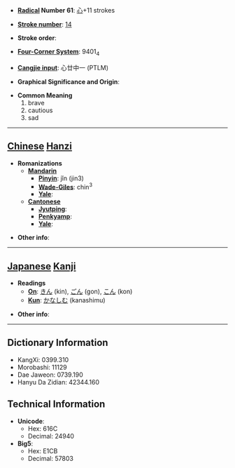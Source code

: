 * '''[[Wiktionary:Chinese radical index| Radical]] Number 61''': [[Wiktionary:Chinese radical index 心|心]]+11 strokes

* '''[[Wiktionary:Chinese total strokes index|Stroke number]]''': [[Wiktionary:Chinese total strokes index 14|14]]

* '''Stroke order''': 

* '''[[Wiktionary:Chinese four corner index|Four-Corner System]]''': 9401<sub>4</sub>

* '''[[Wiktionary:Chinese Cangjie index|Cangjie input]]''': 心廿中一 (PTLM)

* '''Graphical Significance and Origin''': 

* '''Common Meaning'''
*#brave
*# cautious
*# sad


----

== [[Chinese]] [[Hanzi]] ==

* '''Romanizations'''
** '''[[Mandarin]]'''
*** '''[[Pinyin]]''': jǐn (jin3)
*** '''[[Wade-Giles]]''': chin<sup>3</sup>
*** '''[[Yale]]''': 
** '''[[Cantonese]]'''
*** '''[[Jyutping]]''':
*** '''[[Penkyamp]]''': 
*** '''[[Yale]]''': 

* '''Other info''': 

----

== [[Japanese]] [[Kanji]] ==

* '''Readings'''
** '''[[On]]''': [[きん]] (kin), [[ごん]] (gon), [[こん]] (kon)
** '''[[Kun]]''': [[かなしむ]] (kanashimu)

* '''Other info''':  

----

== Dictionary Information ==

* KangXi: 0399.310
* Morobashi: 11129
* Dae Jaweon: 0739.190
* Hanyu Da Zidian: 42344.160

== Technical Information ==

* '''Unicode''':
** Hex: 616C
** Decimal: 24940
* '''Big5''':
** Hex: E1CB
** Decimal: 57803